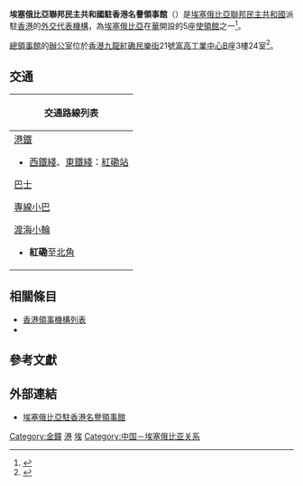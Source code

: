 {{Refimprove|time=2016-06-30}}
{{Infobox diplomatic mission
| name= 埃塞俄比亞聯邦民主共和國驻香港名譽领事馆<br><small>{{lang|en|Honorary Consulate General of the F.D.R of Ethiopia in Hong Kong}}</small><br />[[File:Coat_of_arms_of_Ethiopia.svg|100px]]
| image= Hung Hum 2011.jpg
| caption=<center>名譽总领事馆所处的[[紅磡|紅磡]]外观</center>
| width=100px
| address = [[九龍|九龍]][[紅磡|紅磡]][[民樂街|民樂街]]21號<br>[[富高工業中心|富高工業中心]]B座3樓24室
| location= {{HKG}}
| consul_general= 
| department={{flagicon|Ethiopia}} [[埃塞俄比亞|埃塞俄比亞]]{{Link-en|埃塞俄比亞外交部|Ministry of Foreign Affairs (Ethiopia)|外交部}}
| website           = [http://www.ethiopiaemb.org.cn 官方網站]
}}

'''埃塞俄比亞聯邦民主共和國駐香港名譽領事館'''（{{lang-en|'''Honorary Consulate General of the F.D.R of Ethiopia in Hong Kong'''}}）是[[埃塞俄比亞聯邦民主共和國|埃塞俄比亞聯邦民主共和國]]派駐[[香港|香港]]的[[外交代表機構|外交代表機構]]，為[[埃塞俄比亞|埃塞俄比亞]]在[[中華人民共和國|華]]開設的5座[[使領館|使領館]]之一<ref>{{Cite web |url=http://www.protocol.gov.hk/chi/consular/africa/ethiopia.htm |title=政府總部禮賓處- 領館及官方認可代表 |accessdate=2016-07-02 |archive-date=2020-11-26 |archive-url=https://web.archive.org/web/20201126173315/https://www.protocol.gov.hk/chi/consular/africa/ethiopia.htm |dead-url=no }}</ref>。

[[總領事館|總領事館]]的[[辦公室|辦公室]]位於[[香港|香港]][[九龍|九龍]][[紅磡|紅磡]][[民樂街|民樂街]]21號[[富高工業中心|富高工業中心]]B座3樓24室<ref>{{Cite web |url=http://www.ethiopiaemb.org.cn/ |title=埃塞俄比亞駐香港名譽領事館 |access-date=2019-04-12 |archive-url=https://web.archive.org/web/20160125003904/http://www.ethiopiaemb.org.cn/ |archive-date=2016-01-25 |dead-url=yes }}</ref>。

==交通==
{| class="mw-collapsible mw-collapsed wikitable" style="background:yellow; margin: 0 auto; width: auto;" 
! 交通路線列表
|-
|
;[[港鐵|港鐵]]
*[[西鐵綫|西鐵綫]]、[[東鐵綫|東鐵綫]]：[[紅磡站|紅磡站]]
;[[香港巴士|巴士]]
{{九龍新界巴士簡單列表|2E|3B|5C|5D|6C|6F|7B|8|8A|8P|11K|11X|12A|15|15X|21|28|30X|41|41R|45|81C|85S|85X|87D|259R|260R|260X|268B|269B|269R|297|796X}}
{{九龍新界巴士簡單列表|N216|N241|N271|N281}}{{大嶼山巴士簡單列表|1R|A21|E21X|E23|N23}}{{過海隧道巴士簡單列表|106|106P|107P|115|115P}}
;[[香港小巴|專線小巴]]
{{九龍專線小巴簡單列表|2|2A|6|6C|6X|8|13|26|26X}}
;[[渡海小輪|渡海小輪]]
*'''紅磡'''至[[北角|北角]]
|}

==相關條目==
*[[香港領事機構列表|香港領事機構列表]]
*{{Link-en|埃塞俄比亞駐外機構列表|List of diplomatic missions of Ethiopia}}

== 參考文獻 ==
{{Reflist|2}}

==外部連結==
{{portal box|國際關係|埃塞俄比亞|香港}}

*[https://web.archive.org/web/20160125003904/http://www.ethiopiaemb.org.cn/ 埃塞俄比亞駐香港名譽領事館]
{{駐香港領事機構}}
{{駐中華人民共和國外交機構}}
[[Category:金鐘|Category:金鐘]]
[[Category:埃塞俄比亞駐外機構|港]]
[[Category:驻香港外交代表机构|埃]]
[[Category:中国－埃塞俄比亚关系|Category:中国－埃塞俄比亚关系]]